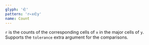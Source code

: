 ```yaml
---
glyph: '⋵'
pattern: 'r←x⋵y'
name: Count
---
```


`r` is the counts of the corresponding cells of `x` in the major cells of `y`. Supports the `tolerance` extra argument for the comparisons.